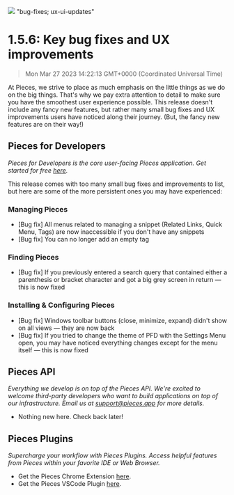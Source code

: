 ![](https://uploads-ssl.webflow.com/6143afec68f555387049efb3/630d6da28ae70b2572f9b73f_ezgif_com-gif-maker15_38a47f988ec0fdc39cd47dcc9ac6eeac_2000.png)
"bug-fixes; ux-ui-updates"
# 1.5.6: Key bug fixes and UX improvements
> Mon Mar 27 2023 14:22:13 GMT+0000 (Coordinated Universal Time)

At Pieces, we strive to place as much emphasis on the little things as we do on the big things. That&#x27;s why we pay extra attention to detail to make sure you have the smoothest user experience possible. This release doesn&#x27;t include any fancy new features, but rather many small bug fixes and UX improvements users have noticed along their journey. (But, the fancy new features are on their way!)
## Pieces for Developers
<em>Pieces for Developers is the core user-facing Pieces application. Get started for free <a href="http://code.pieces.app/install" target="_blank" rel="noopener noreferrer">here</a>.</em>

This release comes with too many small bug fixes and improvements to list, but here are some of the more persistent ones you may have experienced:

### Managing Pieces
- [Bug fix] All menus related to managing a snippet (Related Links, Quick Menu, Tags) are now inaccessible if you don&#x27;t have any snippets
- [Bug fix] You can no longer add an empty tag

### Finding Pieces
- [Bug fix] If you previously entered a search query that contained either a parenthesis or bracket character and got a big grey screen in return — this is now fixed

### Installing &amp; Configuring Pieces
- [Bug fix] Windows toolbar buttons (close, minimize, expand) didn&#x27;t show on all views — they are now back
- [Bug fix] If you tried to change the theme of PFD with the Settings Menu open, you may have noticed everything changes except for the menu itself — this is now fixed

## Pieces API
<em>Everything we develop is on top of the Pieces API. We&#x27;re excited to welcome third-party developers who want to build applications on top of our infrastructure. Email us at support@pieces.app for more details.</em>

- Nothing new here. Check back later!

## Pieces Plugins
<em>Supercharge your workflow with Pieces Plugins. Access helpful features from Pieces within your favorite IDE or Web Browser.</em>

- Get the Pieces Chrome Extension <a href="https://chrome.google.com/webstore/detail/pieces/igbgibhbfonhmjlechmeefimncpekepm?hl=en" target="_blank" rel="noopener noreferrer">here</a>.
- Get the Pieces VSCode Plugin <a href="https://marketplace.visualstudio.com/items?itemName=MeshIntelligentTechnologiesInc.pieces-vscode" target="_blank" rel="noopener noreferrer">here</a>.

